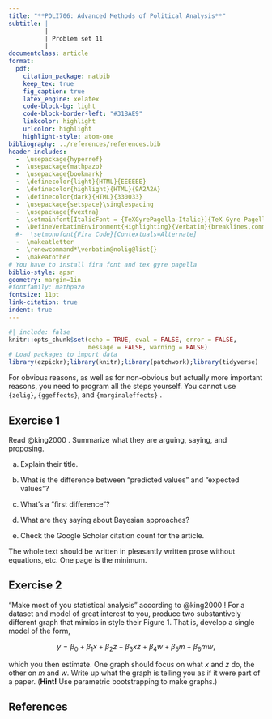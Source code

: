 ```yaml
---
title: "**POLI706: Advanced Methods of Political Analysis**"
subtitle: |
          | 
          | Problem set 11
          |
documentclass: article
format: 
  pdf:
    citation_package: natbib
    keep_tex: true
    fig_caption: true
    latex_engine: xelatex
    code-block-bg: light
    code-block-border-left: "#31BAE9"
    linkcolor: highlight
    urlcolor: highlight
    highlight-style: atom-one
bibliography: ../references/references.bib
header-includes:
  -  \usepackage{hyperref}
  -  \usepackage{mathpazo}
  -  \usepackage{bookmark}
  -  \definecolor{light}{HTML}{EEEEEE}
  -  \definecolor{highlight}{HTML}{9A2A2A}
  -  \definecolor{dark}{HTML}{330033}
  -  \usepackage{setspace}\singlespacing
  -  \usepackage{fvextra}
  -  \setmainfont[ItalicFont = {TeXGyrePagella-Italic}]{TeX Gyre Pagella}
  -  \DefineVerbatimEnvironment{Highlighting}{Verbatim}{breaklines,commandchars=\\\{\}}
  #-  \setmonofont{Fira Code}[Contextuals=Alternate]
  -  \makeatletter
  -  \renewcommand*\verbatim@nolig@list{}
  -  \makeatother
# You have to install fira font and tex gyre pagella
biblio-style: apsr
geometry: margin=1in
#fontfamily: mathpazo
fontsize: 11pt
link-citation: true
indent: true
---
```


```r
#| include: false
knitr::opts_chunk$set(echo = TRUE, eval = FALSE, error = FALSE, 
                      message = FALSE, warning = FALSE)
# Load packages to import data
library(ezpickr);library(knitr);library(patchwork);library(tidyverse)
```

For obvious reasons, as well as for non-obvious but actually more important reasons, you need to program all the steps yourself. You cannot use `{zelig}`, `{ggeffects}`, and `{marginaleffects}` .

## Exercise 1

Read @king2000 . Summarize what they are arguing, saying, and proposing. 

a. Explain their title. 

b. What is the difference between "predicted values" and "expected values"? 

c. What’s a "first difference"?

d. What are they saying about Bayesian approaches? 

e. Check the Google Scholar citation count for the article. 

The whole text should be written in pleasantly written prose without equations, etc. One page is the minimum.

## Exercise 2

"Make most of you statistical analysis" according to @king2000 ! For a dataset and model of great interest to you, produce two substantively different graph that mimics in style their Figure 1. That is, develop a single model of the form,

$$
y = \beta_0 + \beta_1x + \beta_2 z + \beta_3 xz + \beta_4 w + \beta_5 m + \beta_6 mw,
$$

which you then estimate. One graph should focus on what $x$ and $z$ do, the other on $m$ and $w$. Write up what the graph is telling you as if it were part of a paper. (**Hint!** Use parametric bootstrapping to make graphs.)

## References
